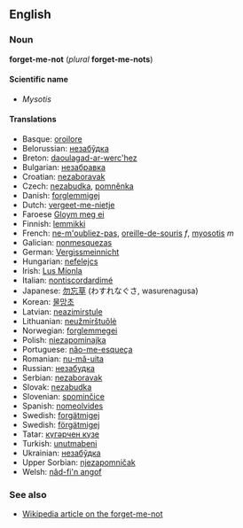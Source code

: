 ==English==
===Noun===
'''forget-me-not''' (''plural'' '''forget-me-nots''')

====Scientific name====
*''Mysotis''

====Translations====

*Basque: [[oroilore]]
*Belorussian: [[незабўдка]]
*Breton: [[daoulagad-ar-werc'hez]]
*Bulgarian: [[незабравка]]
*Croatian: [[nezaboravak]]
*Czech: [[nezabudka]], [[pomněnka]]
*Danish: [[forglemmigej]]
*Dutch: [[vergeet-me-nietje]]
*Faroese [[Gloym meg ei]]
*Finnish: [[lemmikki]]
*French: [[ne-m'oubliez-pas]], [[oreille-de-souris]] ''f'', [[myosotis]] ''m''
*Galician: [[nonmesquezas]]
*German: [[Vergissmeinnicht]]
*Hungarian: [[nefelejcs]]
*Irish: [[Lus Míonla]]
*Italian: [[nontiscordardimé]]
*Japanese: [[勿忘草]] (わすれなぐさ, wasurenagusa)
*Korean: [[물망초]]
*Latvian: [[neazimirstule]]
*Lithuanian: [[neužmirštuõlė]]
*Norwegian: [[forglemmegei]]
*Polish: [[niezapominajka]]
*Portuguese: [[não-me-esqueça]]
*Romanian: [[nu-mă-uita]]
*Russian: [[незабудка]]
*Serbian: [[nezaboravak]]
*Slovak: [[nezabudka]]
*Slovenian: [[spominčice]]
*Spanish: [[nomeolvides]]
*Swedish: [[forgätmigej]]
*Swedish: [[förgätmigej]]
*Tatar: [[күгəрчен күзе]]
*Turkish: [[unutmabeni]]
*Ukrainian: [[незабўдка]]
*Upper Sorbian: [[njezapomničak]]
*Welsh: [[nâd-fi'n angof]]

===See also===
*[[w:Forget-me-not|Wikipedia article on the forget-me-not]]